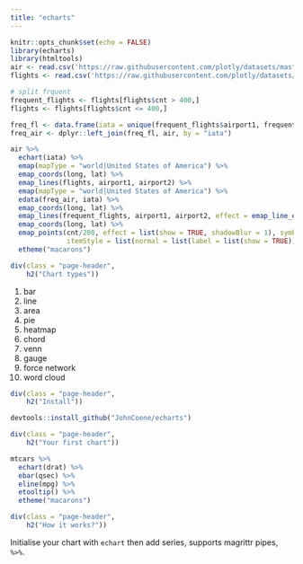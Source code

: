 ```yaml
---
title: "echarts"
---
```


```r
knitr::opts_chunk$set(echo = FALSE)
library(echarts)
library(htmltools)
air <- read.csv('https://raw.githubusercontent.com/plotly/datasets/master/2011_february_us_airport_traffic.csv')
flights <- read.csv('https://raw.githubusercontent.com/plotly/datasets/master/2011_february_aa_flight_paths.csv')

# split frquent
frequent_flights <- flights[flights$cnt > 400,]
flights <- flights[flights$cnt <= 400,]

freq_fl <- data.frame(iata = unique(frequent_flights$airport1, frequent_flights$airport2))
freq_air <- dplyr::left_join(freq_fl, air, by = "iata")

air %>% 
  echart(iata) %>% 
  emap(mapType = "world|United States of America") %>% 
  emap_coords(long, lat) %>% 
  emap_lines(flights, airport1, airport2) %>% 
  emap(mapType = "world|United States of America") %>% 
  edata(freq_air, iata) %>% 
  emap_coords(long, lat) %>% 
  emap_lines(frequent_flights, airport1, airport2, effect = emap_line_effect()) %>% 
  emap_coords(long, lat) %>% 
  emap_points(cnt/200, effect = list(show = TRUE, shadowBlur = 1), symbol = "emptyCircle",
              itemStyle = list(normal = list(label = list(show = TRUE)))) %>% 
  etheme("macarons")
```

```r
div(class = "page-header",
    h2("Chart types"))
```

1. bar 
2. line
3. area
4. pie
5. heatmap
6. chord
7. venn
8. gauge
9. force network
10. word cloud

```r
div(class = "page-header",
    h2("Install"))
```

```r
devtools::install_github("JohnCoene/echarts")
```

```r
div(class = "page-header",
    h2("Your first chart"))
```

```r
mtcars %>% 
  echart(drat) %>% 
  ebar(qsec) %>% 
  eline(mpg) %>% 
  etooltip() %>% 
  etheme("macarons")
```

```r
div(class = "page-header",
    h2("How it works?"))
```

Initialise your chart with `echart` then add series, supports magrittr pipes, `%>%`.

